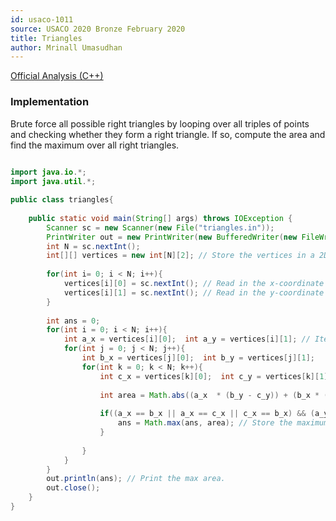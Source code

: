 ```yaml
---
id: usaco-1011
source: USACO 2020 Bronze February 2020
title: Triangles
author: Mrinall Umasudhan
---
```


[Official Analysis (C++)](http://www.usaco.org/index.php?page=viewproblem2&cpid=1011)

### Implementation

Brute force all possible right triangles by looping over all triples of points and checking whether they form a right triangle. If so, compute the area and find the maximum over all right triangles.

<LanguageSection>
 
<JavaSection>

```java
 
import java.io.*;
import java.util.*;

public class triangles{
  
    public static void main(String[] args) throws IOException {
        Scanner sc = new Scanner(new File("triangles.in"));
        PrintWriter out = new PrintWriter(new BufferedWriter(new FileWriter("triangles.out")));
        int N = sc.nextInt(); 
        int[][] vertices = new int[N][2]; // Store the vertices in a 2D array 
        
        for(int i= 0; i < N; i++){
            vertices[i][0] = sc.nextInt(); // Read in the x-coordinate
            vertices[i][1] = sc.nextInt(); // Read in the y-coordinate
        }
        
        int ans = 0;
        for(int i = 0; i < N; i++){
            int a_x = vertices[i][0];  int a_y = vertices[i][1]; // Iterate for the first vertices of the triangle.
            for(int j = 0; j < N; j++){
                int b_x = vertices[j][0];  int b_y = vertices[j][1]; 
                for(int k = 0; k < N; k++){
                    int c_x = vertices[k][0];  int c_y = vertices[k][1];   
                    
                    int area = Math.abs((a_x  * (b_y - c_y)) + (b_x * (c_y - a_y)) + (c_x * (a_y - b_y ))); // Calculate the area of the three triangles
                    
                    if((a_x == b_x || a_x == c_x || c_x == b_x) && (a_y == b_y || a_y == c_y || c_y == b_y)) { // Check if the triangle has any sides parallel to the X-axis and the Y-axis.
                        ans = Math.max(ans, area); // Store the maximum area.
                    }
                    
                }
            }
        }
        out.println(ans); // Print the max area.
        out.close();
    }
}


```

</JavaSection>
</LanguageSection>
